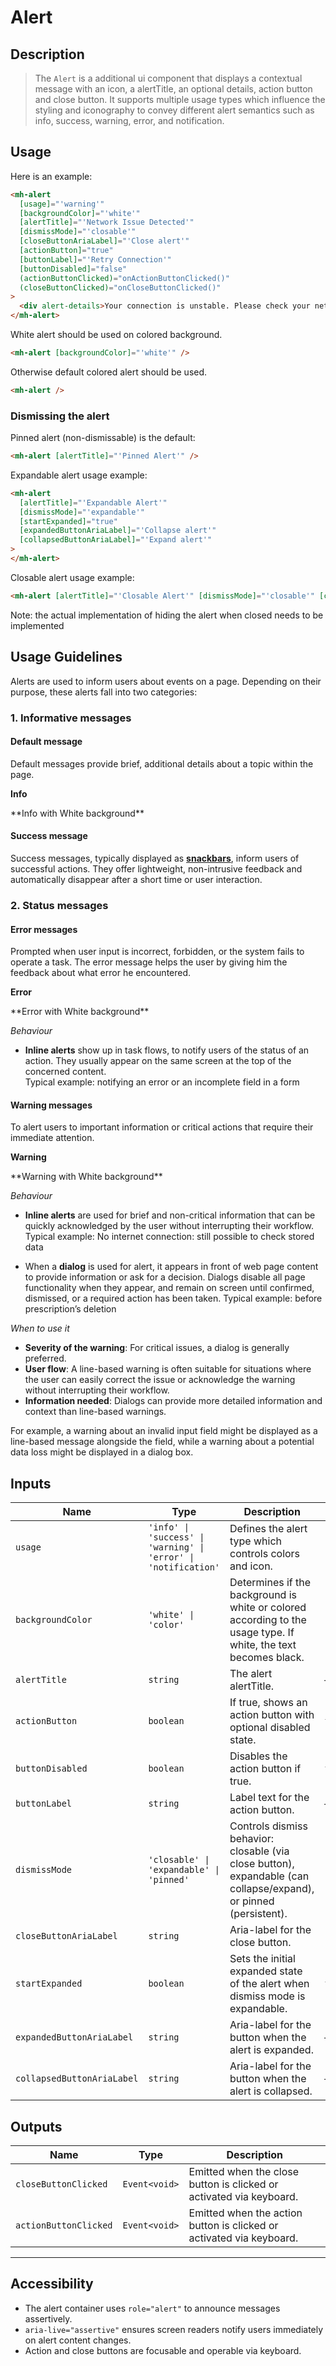 
<Meta title="Additional UI Components/Alert" />

# Alert

## Description

> The `Alert` is a additional ui component that displays a contextual message with an icon, a alertTitle, an optional details, action button and close button.
> It supports multiple usage types which influence the styling and iconography to convey different alert semantics such as info, success, warning, error, and notification.

## Usage

Here is an example:

```html
<mh-alert
  [usage]="'warning'"
  [backgroundColor]="'white'"
  [alertTitle]="'Network Issue Detected'"
  [dismissMode]="'closable'"
  [closeButtonAriaLabel]="'Close alert'"
  [actionButton]="true"
  [buttonLabel]="'Retry Connection'"
  [buttonDisabled]="false"
  (actionButtonClicked)="onActionButtonClicked()"
  (closeButtonClicked)="onCloseButtonClicked()"
>
  <div alert-details>Your connection is unstable. Please check your network settings.</div>
</mh-alert>
```

White alert should be used on colored background.

```html
<mh-alert [backgroundColor]="'white'" />
```

Otherwise default colored alert should be used.

```html
<mh-alert />
```

### Dismissing the alert

Pinned alert (non-dismissable) is the default:

```html
<mh-alert [alertTitle]="'Pinned Alert'" />
```

Expandable alert usage example:

```html
<mh-alert
  [alertTitle]="'Expandable Alert'"
  [dismissMode]="'expandable'"
  [startExpanded]="true"
  [expandedButtonAriaLabel]="'Collapse alert'"
  [collapsedButtonAriaLabel]="'Expand alert'"
>
</mh-alert>
```

Closable alert usage example:

```html
<mh-alert [alertTitle]="'Closable Alert'" [dismissMode]="'closable'" [closeButtonAriaLabel]="'Close alert'" />
```

Note: the actual implementation of hiding the alert when closed needs to be implemented

## Usage Guidelines

Alerts are used to inform users about events on a page. Depending on their purpose, these alerts fall into two categories:

### 1. Informative messages

#### Default message

Default messages provide brief, additional details about a topic within the page.

**Info**

<Canvas of={AlertStories.Info} sourceState="none" />
**Info with White background**
<Canvas of={AlertStories.InfoWhiteBackground} sourceState="none" />

#### Success message

Success messages, typically displayed as <a href="/?path=/docs/angular-components-snackbar--docs">**snackbars**</a>,
inform users of successful actions. They offer lightweight, non-intrusive feedback and automatically disappear after a short time or user interaction.

### 2. Status messages

#### Error messages

Prompted when user input is incorrect, forbidden, or the system fails to operate a task. The error message helps the user by giving him the feedback about what error he encountered.

**Error**

<Canvas of={AlertStories.Error} sourceState="none" />
**Error with White background**
<Canvas of={AlertStories.ErrorWhiteBackground} sourceState="none" />

_Behaviour_

- **Inline alerts** show up in task flows, to notify users of the status of an action. They usually appear on the same screen at the top of the concerned content.<br />
  Typical example: notifying an error or an incomplete field in a form

#### Warning messages

To alert users to important information or critical actions that require their immediate attention.

**Warning**

<Canvas of={AlertStories.Warning} sourceState="none" />
**Warning with White background**
<Canvas of={AlertStories.WarningWhiteBackground} sourceState="none" />

_Behaviour_

- **Inline alerts** are used for brief and non-critical information that can be quickly acknowledged by the user without interrupting their workflow.<br />
  Typical example: No internet connection: still possible to check stored data

- When a **dialog** is used for alert, it appears in front of web page content to provide information or ask for a decision. Dialogs disable all page functionality when they appear, and remain on screen until confirmed, dismissed, or a required action has been taken.
  Typical example: before prescription’s deletion

_When to use it_

- **Severity of the warning**: For critical issues, a dialog is generally preferred.
- **User flow**: A line-based warning is often suitable for situations where the user can easily correct the issue or acknowledge the warning without interrupting their workflow.
- **Information needed**: Dialogs can provide more detailed information and context than line-based warnings. <br />

For example, a warning about an invalid input field might be displayed as a line-based message alongside the field, while a warning about a potential data loss might be displayed in a dialog box.

## Inputs

<table>
  <thead>
    <tr>
      <th>Name</th>
      <th>Type</th>
      <th>Description</th>
      <th>Default</th>
      <th>Required</th>
    </tr>
  </thead>
  <tbody>
    <tr>
      <td>
        <code>usage</code>
      </td>
      <td>
        <code>'info' | 'success' | 'warning' | 'error' | 'notification'</code>
      </td>
      <td>Defines the alert type which controls colors and icon.</td>
      <td>
        <code>'info'</code>
      </td>
      <td>Yes</td>
    </tr>
    <tr>
      <td>
        <code>backgroundColor</code>
      </td>
      <td>
        <code>'white' | 'color'</code>
      </td>
      <td>
        Determines if the background is white or colored according to the usage type. If white, the text becomes black.
      </td>
      <td>
        <code>'color'</code>
      </td>
      <td>No</td>
    </tr>
    <tr>
      <td>
        <code>alertTitle</code>
      </td>
      <td>
        <code>string</code>
      </td>
      <td>The alert alertTitle.</td>
      <td>—</td>
      <td>No</td>
    </tr>
    <tr>
      <td>
        <code>actionButton</code>
      </td>
      <td>
        <code>boolean</code>
      </td>
      <td>If true, shows an action button with optional disabled state.</td>
      <td>
        <code>false</code>
      </td>
      <td>No</td>
    </tr>
    <tr>
      <td>
        <code>buttonDisabled</code>
      </td>
      <td>
        <code>boolean</code>
      </td>
      <td>Disables the action button if true.</td>
      <td>
        <code>false</code>
      </td>
      <td>No</td>
    </tr>
    <tr>
      <td>
        <code>buttonLabel</code>
      </td>
      <td>
        <code>string</code>
      </td>
      <td>Label text for the action button.</td>
      <td>—</td>
      <td>No</td>
    </tr>
    <tr>
      <td>
        <code>dismissMode</code>
      </td>
      <td>
        <code>'closable' | 'expandable' | 'pinned'</code>
      </td>
      <td>
        Controls dismiss behavior: closable (via close button), expandable (can collapse/expand), or pinned
        (persistent).
      </td>
      <td>
        <code>'pinned'</code>
      </td>
      <td>No</td>
    </tr>
    <tr>
      <td>
        <code>closeButtonAriaLabel</code>
      </td>
      <td>
        <code>string</code>
      </td>
      <td>Aria-label for the close button.</td>
      <td>
        <code>""</code>
      </td>
      <td>No</td>
    </tr>
    <tr>
      <td>
        <code>startExpanded</code>
      </td>
      <td>
        <code>boolean</code>
      </td>
      <td>Sets the initial expanded state of the alert when dismiss mode is expandable.</td>
      <td>
        <code>false</code>
      </td>
      <td>No</td>
    </tr>
    <tr>
      <td>
        <code>expandedButtonAriaLabel</code>
      </td>
      <td>
        <code>string</code>
      </td>
      <td>Aria-label for the button when the alert is expanded.</td>
      <td>—</td>
      <td>No</td>
    </tr>
    <tr>
      <td>
        <code>collapsedButtonAriaLabel</code>
      </td>
      <td>
        <code>string</code>
      </td>
      <td>Aria-label for the button when the alert is collapsed.</td>
      <td>—</td>
      <td>No</td>
    </tr>
  </tbody>
</table>

## Outputs

<table>
  <thead>
    <tr>
      <th>Name</th>
      <th>Type</th>
      <th>Description</th>
    </tr>
  </thead>
  <tbody>
    <tr>
      <td>
        <code>closeButtonClicked</code>
      </td>
      <td>
        <code>Event&lt;void&gt;</code>
      </td>
      <td>Emitted when the close button is clicked or activated via keyboard.</td>
    </tr>
    <tr>
      <td>
        <code>actionButtonClicked</code>
      </td>
      <td>
        <code>Event&lt;void&gt;</code>
      </td>
      <td>Emitted when the action button is clicked or activated via keyboard.</td>
    </tr>
  </tbody>
</table>

---

## Accessibility

- The alert container uses `role="alert"` to announce messages assertively.
- `aria-live="assertive"` ensures screen readers notify users immediately on alert content changes.
- Action and close buttons are focusable and operable via keyboard.
